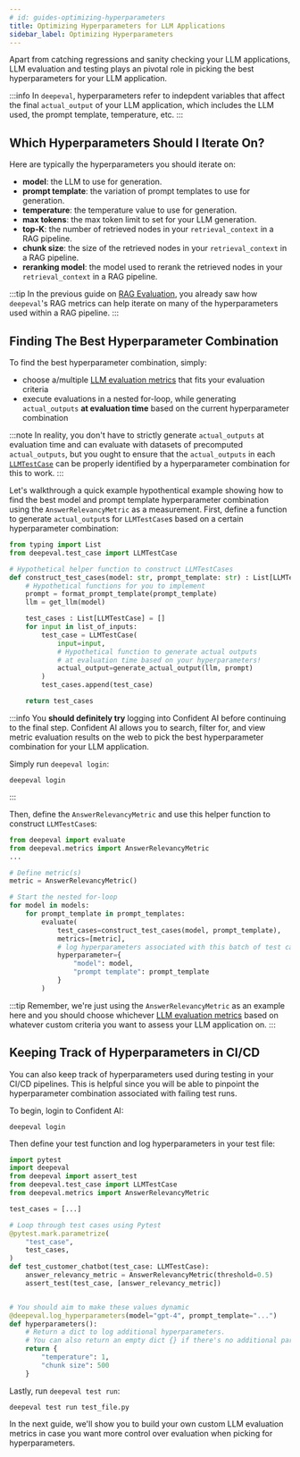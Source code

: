 ```yaml
---
# id: guides-optimizing-hyperparameters
title: Optimizing Hyperparameters for LLM Applications
sidebar_label: Optimizing Hyperparameters
---
```


Apart from catching regressions and sanity checking your LLM applications, LLM evaluation and testing plays an pivotal role in picking the best hyperparameters for your LLM application.

:::info
In `deepeval`, hyperparameters refer to indepdent variables that affect the final `actual_output` of your LLM application, which includes the LLM used, the prompt template, temperature, etc.
:::

## Which Hyperparameters Should I Iterate On?

Here are typically the hyperparameters you should iterate on:

- **model**: the LLM to use for generation.
- **prompt template**: the variation of prompt templates to use for generation.
- **temperature**: the temperature value to use for generation.
- **max tokens**: the max token limit to set for your LLM generation.
- **top-K**: the number of retrieved nodes in your `retrieval_context` in a RAG pipeline.
- **chunk size**: the size of the retrieved nodes in your `retrieval_context` in a RAG pipeline.
- **reranking model**: the model used to rerank the retrieved nodes in your `retrieval_context` in a RAG pipeline.

:::tip
In the previous guide on [RAG Evaluation](guides-rag-evaluation), you already saw how `deepeval`'s RAG metrics can help iterate on many of the hyperparameters used within a RAG pipeline.
:::

## Finding The Best Hyperparameter Combination

To find the best hyperparameter combination, simply:

- choose a/multiple [LLM evaluation metrics](#metrics-introduction) that fits your evaluation criteria
- execute evaluations in a nested for-loop, while generating `actual_outputs` **at evaluation time** based on the current hyperparameter combination

:::note
In reality, you don't have to strictly generate `actual_outputs` at evaluation time and can evaluate with datasets of precomputed `actual_outputs`, but you ought to ensure that the `actual_outputs` in each [`LLMTestCase`](evaluation-test-cases) can be properly identified by a hyperparameter combination for this to work.
:::

Let's walkthrough a quick example hypothentical example showing how to find the best model and prompt template hyperparameter combination using the `AnswerRelevancyMetric` as a measurement. First, define a function to generate `actual_output`s for `LLMTestCase`s based on a certain hyperparameter combination:

```python
from typing import List
from deepeval.test_case import LLMTestCase

# Hypothetical helper function to construct LLMTestCases
def construct_test_cases(model: str, prompt_template: str) : List[LLMTestCase]:
    # Hypothetical functions for you to implement
    prompt = format_prompt_template(prompt_template)
    llm = get_llm(model)

    test_cases : List[LLMTestCase] = []
    for input in list_of_inputs:
        test_case = LLMTestCase(
            input=input,
            # Hypothetical function to generate actual outputs
            # at evaluation time based on your hyperparameters!
            actual_output=generate_actual_output(llm, prompt)
        )
        test_cases.append(test_case)

    return test_cases
```

:::info
You **should definitely try** logging into Confident AI before continuing to the final step. Confident AI allows you to search, filter for, and view metric evaluation results on the web to pick the best hyperparameter combination for your LLM application.

Simply run `deepeval login`:

```console
deepeval login
```

:::

Then, define the `AnswerRelevancyMetric` and use this helper function to construct `LLMTestCase`s:

```python
from deepeval import evaluate
from deepeval.metrics import AnswerRelevancyMetric
...

# Define metric(s)
metric = AnswerRelevancyMetric()

# Start the nested for-loop
for model in models:
    for prompt_template in prompt_templates:
        evaluate(
            test_cases=construct_test_cases(model, prompt_template),
            metrics=[metric],
            # log hyperparameters associated with this batch of test cases
            hyperparameter={
                "model": model,
                "prompt template": prompt_template
            }
        )
```

:::tip
Remember, we're just using the `AnswerRelevancyMetric` as an example here and you should choose whichever [LLM evaluation metrics](https://www.confident-ai.com/blog/llm-evaluation-metrics-everything-you-need-for-llm-evaluation) based on whatever custom criteria you want to assess your LLM application on.
:::

## Keeping Track of Hyperparameters in CI/CD

You can also keep track of hyperparameters used during testing in your CI/CD pipelines. This is helpful since you will be able to pinpoint the hyperparameter combination associated with failing test runs.

To begin, login to Confident AI:

```console
deepeval login
```

Then define your test function and log hyperparameters in your test file:

```python title="test_file.py"
import pytest
import deepeval
from deepeval import assert_test
from deepeval.test_case import LLMTestCase
from deepeval.metrics import AnswerRelevancyMetric

test_cases = [...]

# Loop through test cases using Pytest
@pytest.mark.parametrize(
    "test_case",
    test_cases,
)
def test_customer_chatbot(test_case: LLMTestCase):
    answer_relevancy_metric = AnswerRelevancyMetric(threshold=0.5)
    assert_test(test_case, [answer_relevancy_metric])


# You should aim to make these values dynamic
@deepeval.log_hyperparameters(model="gpt-4", prompt_template="...")
def hyperparameters():
    # Return a dict to log additional hyperparameters.
    # You can also return an empty dict {} if there's no additional parameters to log
    return {
        "temperature": 1,
        "chunk size": 500
    }
```

Lastly, run `deepeval test run`:

```console
deepeval test run test_file.py
```

In the next guide, we'll show you to build your own custom LLM evaluation metrics in case you want more control over evaluation when picking for hyperparameters.
